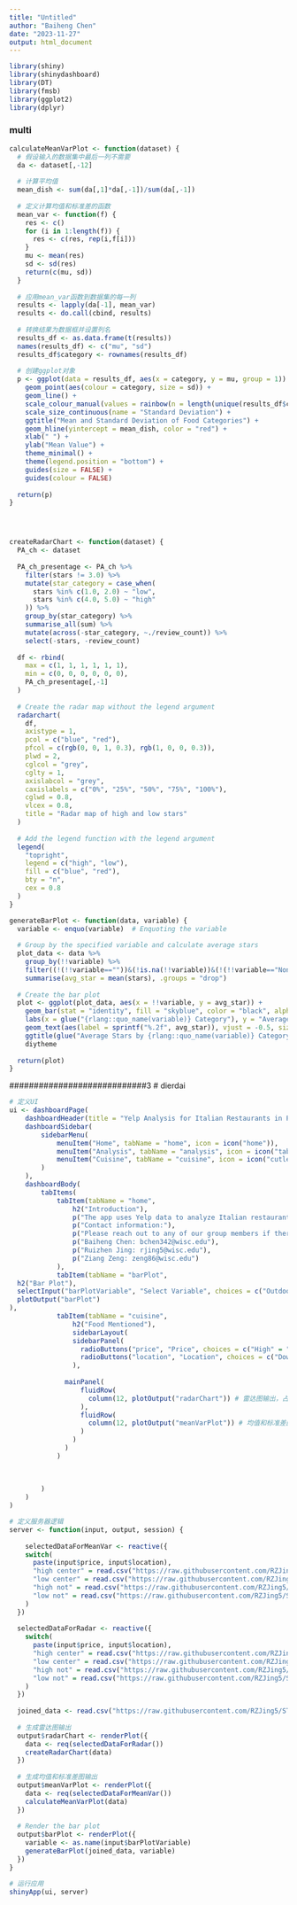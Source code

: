 ---
title: "Untitled"
author: "Baiheng Chen"
date: "2023-11-27"
output: html_document
---

```{r}
library(shiny)
library(shinydashboard)
library(DT)
library(fmsb)
library(ggplot2)
library(dplyr)

```

### multi
```{r}
calculateMeanVarPlot <- function(dataset) {
  # 假设输入的数据集中最后一列不需要
  da <- dataset[,-12] 
  
  # 计算平均值
  mean_dish <- sum(da[,1]*da[,-1])/sum(da[,-1])
  
  # 定义计算均值和标准差的函数
  mean_var <- function(f) {
    res <- c()
    for (i in 1:length(f)) {
      res <- c(res, rep(i,f[i]))
    }
    mu <- mean(res)
    sd <- sd(res)
    return(c(mu, sd))
  }
  
  # 应用mean_var函数到数据集的每一列
  results <- lapply(da[-1], mean_var) 
  results <- do.call(cbind, results)
  
  # 转换结果为数据框并设置列名
  results_df <- as.data.frame(t(results))
  names(results_df) <- c("mu", "sd")
  results_df$category <- rownames(results_df)
  
  # 创建ggplot对象
  p <- ggplot(data = results_df, aes(x = category, y = mu, group = 1)) +
    geom_point(aes(colour = category, size = sd)) + 
    geom_line() +
    scale_colour_manual(values = rainbow(n = length(unique(results_df$category)))) + 
    scale_size_continuous(name = "Standard Deviation") + 
    ggtitle("Mean and Standard Deviation of Food Categories") +
    geom_hline(yintercept = mean_dish, color = "red") +
    xlab(" ") +
    ylab("Mean Value") +
    theme_minimal() +
    theme(legend.position = "bottom") +
    guides(size = FALSE) +
    guides(colour = FALSE)
  
  return(p)
}




createRadarChart <- function(dataset) {
  PA_ch <- dataset
  
  PA_ch_presentage <- PA_ch %>%
    filter(stars != 3.0) %>%
    mutate(star_category = case_when(
      stars %in% c(1.0, 2.0) ~ "low",
      stars %in% c(4.0, 5.0) ~ "high"
    )) %>%
    group_by(star_category) %>%
    summarise_all(sum) %>%
    mutate(across(-star_category, ~./review_count)) %>%
    select(-stars, -review_count)
  
  df <- rbind(
    max = c(1, 1, 1, 1, 1, 1),
    min = c(0, 0, 0, 0, 0, 0),
    PA_ch_presentage[,-1]
  )
  
  # Create the radar map without the legend argument
  radarchart(
    df,
    axistype = 1,
    pcol = c("blue", "red"),
    pfcol = c(rgb(0, 0, 1, 0.3), rgb(1, 0, 0, 0.3)),
    plwd = 2,
    cglcol = "grey",
    cglty = 1,
    axislabcol = "grey",
    caxislabels = c("0%", "25%", "50%", "75%", "100%"),
    cglwd = 0.8,
    vlcex = 0.8,
    title = "Radar map of high and low stars"
  )
  
  # Add the legend function with the legend argument
  legend(
    "topright",
    legend = c("high", "low"),
    fill = c("blue", "red"),
    bty = "n",
    cex = 0.8
  )
}

generateBarPlot <- function(data, variable) {
  variable <- enquo(variable)  # Enquoting the variable
  
  # Group by the specified variable and calculate average stars
  plot_data <- data %>%
    group_by(!!variable) %>%
    filter((!(!!variable==""))&(!is.na(!!variable))&(!(!!variable=="None"))) %>%
    summarise(avg_star = mean(stars), .groups = "drop")
  
  # Create the bar plot
  plot <- ggplot(plot_data, aes(x = !!variable, y = avg_star)) +
    geom_bar(stat = "identity", fill = "skyblue", color = "black", alpha = 0.9) +
    labs(x = glue("{rlang::quo_name(variable)} Category"), y = "Average Stars") +
    geom_text(aes(label = sprintf("%.2f", avg_star)), vjust = -0.5, size = 3) +
    ggtitle(glue("Average Stars by {rlang::quo_name(variable)} Category")) +
    diytheme
  
  return(plot)
}
```

############################3
# dierdai


##############################
```{r}


# 定义UI
ui <- dashboardPage(
    dashboardHeader(title = "Yelp Analysis for Italian Restaurants in Philadelphia"),
    dashboardSidebar(
        sidebarMenu(
            menuItem("Home", tabName = "home", icon = icon("home")),
            menuItem("Analysis", tabName = "analysis", icon = icon("table")),
            menuItem("Cuisine", tabName = "cuisine", icon = icon("cutlery"))
        )
    ),
    dashboardBody(
        tabItems(
            tabItem(tabName = "home",
                h2("Introduction"),
                p("The app uses Yelp data to analyze Italian restaurants in Philadelphia, and restaurant operators can use the app to seek recommendations to improve their restaurant performance."),
                p("Contact information:"),
                p("Please reach out to any of our group members if there is any question:"),
                p("Baiheng Chen: bchen342@wisc.edu"),
                p("Ruizhen Jing: rjing5@wisc.edu"),
                p("Ziang Zeng: zeng86@wisc.edu")
            ),
            tabItem(tabName = "barPlot",
  h2("Bar Plot"),
  selectInput("barPlotVariable", "Select Variable", choices = c("OutdoorSeating", "WiFi", "RestaurantsAttire","Alcohol","NoiseLevel","RestaurantsDelivery","GoodForKids"), selected = "OutdoorSeating"),
  plotOutput("barPlot")
),
            tabItem(tabName = "cuisine",
                h2("Food Mentioned"),
                sidebarLayout(
                sidebarPanel(
                  radioButtons("price", "Price", choices = c("High" = "high", "Low" = "low")),
                  radioButtons("location", "Location", choices = c("Downtown" = "center", "Other" = "not"))
                ),
                
              mainPanel(
                  fluidRow(
                    column(12, plotOutput("radarChart")) # 雷达图输出，占满整行
                  ),
                  fluidRow(
                    column(12, plotOutput("meanVarPlot")) # 均值和标准差图输出，占满整行
                  )
                )
              )
            )
            
            
            
        )
    )
)

# 定义服务器逻辑
server <- function(input, output, session) {
    
    selectedDataForMeanVar <- reactive({
    switch(
      paste(input$price, input$location),
      "high center" = read.csv("https://raw.githubusercontent.com/RZJing5/STAT628-Module3-Group6/main/data/dishes/PA_ch_dishes.csv"),
      "low center" = read.csv("https://raw.githubusercontent.com/RZJing5/STAT628-Module3-Group6/main/data/dishes/PA_cl_dishes.csv"),
      "high not" = read.csv("https://raw.githubusercontent.com/RZJing5/STAT628-Module3-Group6/main/data/dishes/PA_nh_dishes.csv"),
      "low not" = read.csv("https://raw.githubusercontent.com/RZJing5/STAT628-Module3-Group6/main/data/dishes/PA_nl_dishes.csv")
    )
  })
  
  selectedDataForRadar <- reactive({
    switch(
      paste(input$price, input$location),
      "high center" = read.csv("https://raw.githubusercontent.com/RZJing5/STAT628-Module3-Group6/main/data/index/PA_ch_df.csv"),
      "low center" = read.csv("https://raw.githubusercontent.com/RZJing5/STAT628-Module3-Group6/main/data/index/PA_cl_df.csv"),
      "high not" = read.csv("https://raw.githubusercontent.com/RZJing5/STAT628-Module3-Group6/main/data/index/PA_nh_df.csv"),
      "low not" = read.csv("https://raw.githubusercontent.com/RZJing5/STAT628-Module3-Group6/main/data/index/PA_nl_df.csv")
    )
  })
  
  joined_data <- read.csv("https://raw.githubusercontent.com/RZJing5/STAT628-Module3-Group6/main/data/attr_data.csv")
  
  # 生成雷达图输出
  output$radarChart <- renderPlot({
    data <- req(selectedDataForRadar())
    createRadarChart(data)
  })
  
  # 生成均值和标准差图输出
  output$meanVarPlot <- renderPlot({
    data <- req(selectedDataForMeanVar())
    calculateMeanVarPlot(data)
  })
  
  # Render the bar plot
  output$barPlot <- renderPlot({
    variable <- as.name(input$barPlotVariable)
    generateBarPlot(joined_data, variable)
  })
}

# 运行应用
shinyApp(ui, server)

```

